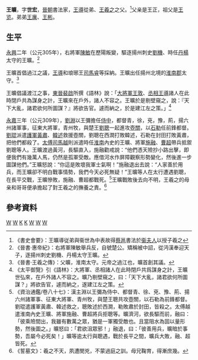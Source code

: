 '''王曠'''{{BD|3世紀||？年||catIdx=W}}，字'''世宏'''，[[晉朝|晉朝]]書法家，[[王導|王導]]從弟、[[王羲之|王羲之]]之父。<ref>《書史會要》：王曠導従弟與衞世為中表故得[[蔡邕|蔡邕]]書法於[[衛鑠|衞夫人]]以授子羲之 </ref>父亲是王正，祖父是[[王览|王览]]。弟弟[[王廙|王廙]]、[[王彬_(晋朝)|王彬]]。

==生平==
[[永興|永興]]二年（公元305年），右將軍[[陳敏_(西晉)|陳敏]]在歷陽叛變，驅逐揚州刺史[[劉機|劉機]]、時任[[丹楊|丹楊]]太守的王曠。<ref>《晉書·惠帝紀》：右將軍陳敏舉兵反，自號楚公。矯稱被中詔，從沔漢奉迎天子，逐揚州刺史劉機、丹楊太守王曠。</ref>

王曠首倡過江之議，[[王導|王導]]和琅琊王[[司馬睿|司馬睿]]等採納。王曠出任揚州北境的[[淮南郡|淮南郡]]太守。<ref>《晉書·王羲之傳》：父曠，淮南太守。元帝之過江也，曠首創其議。</ref>

王曠倡議渡江之事，[[東晉|東晉]][[裴啟|裴啟]]所撰《語林》說：「[[大將軍|大將軍]][[王敦|王敦]]、[[丞相|丞相]][[王導|王導]]諸人在此時閉戶共為謀身之計，王曠來在戶外，諸人不容之。王曠於是剔壁窺之，說：『天下大亂，諸君欲何所圖謀？』將欲告官。遽而納之，於是建江左之策。」<ref>《太平御覽》引《語林》：大將軍、丞相諸人在此時閉戶共爲謀身之計，王曠世弘來，在戶外諸人不容之。曠乃剔壁窺之，曰：「天下大亂，諸君欲何所圖謀？」將欲告官，遽而納之，遂建江左之策。</ref>

[[永嘉|永嘉]]三年（公元309年），[[劉淵|劉淵]]以王彌擔任[[侍中|侍中]]，都督青，徐，兗，豫，荊，揚六州諸軍事，征東大將軍，青州牧，與楚王[[劉聰|劉聰]]一起進攻[[壺關|壺關]]，以[[石勒|石勒]]任前鋒都督。[[劉琨|劉琨]]派遣[[護軍|護軍]][[黃肅|黃肅]]、[[韓述|韓述]]救援壺關，劉聰在西澗打敗韓述，石勒在封田打敗黃肅，把他們都殺了。[[太傅|太傅]][[司馬越|司馬越]]則派遣時任[[淮南|淮南]]內史的王曠、將軍[[施融|施融]]、[[曹超|曹超]]帶兵抵禦劉聰等人。王曠渡過黃河，長驅直入，施融勸戒說：“他們憑天險抄小路出擊，即便我們有幾萬人馬，仍然是孤軍受敵。應借河水作屏障觀察形勢變化，然後進一步圖謀他們。”王曠怒說：“你這是敗壞我軍士氣啊！”施融退出去說：“人家善於用兵，而王曠卻不明白戰事情勢，我們今天必死無疑！”王曠等人在太行遭遇劉聰，在長平交戰，王曠慘敗，施融、曹超都戰死。<ref>《資治通鑑/卷八十七》：漢主淵以王彌為侍中、都督青、徐、兗、豫、荊、揚六州諸軍事、征東大將軍、青州牧，與楚王聰共攻壺關，以石勒為前鋒都督。劉琨遣護軍黃肅、韓述救之，聰敗述於西澗，勒敗肅於封田，皆殺之。太傅越遣淮南內史王曠、將軍施融、曹超將兵拒聰等。曠濟河，欲長驅而前，融曰：「彼乘險間出，我雖有數萬之眾，猶是一軍獨受敵也。且當阻水為固以量形勢，然後圖之。」曠怒曰：「君欲沮眾邪！」融退，曰：「彼善用兵，曠暗於事勢，吾屬今必死矣！」曠等逾太行與聰遇，戰於長平之間，曠兵大敗，融、超皆死。</ref>王曠戰敗後去向不明，王羲之的母亲和哥哥便承擔起了對王羲之的撫養之責。<ref>《誓墓文》：羲之不天，夙遭閔兇，不蒙過庭之訓。母兄鞠育，得漸庶幾。</ref>

==參考資料==
{{Reflist|2}}
[[Category:晉朝書法家|W]]
[[Category:中國書法家|W]]
[[Category:琅邪王氏|K]]
[[Category:王姓|K]]
[[Category:西晉太守|W]]
[[Category:東晉太守|W]]
[[Category:中國下落不明者|W]]